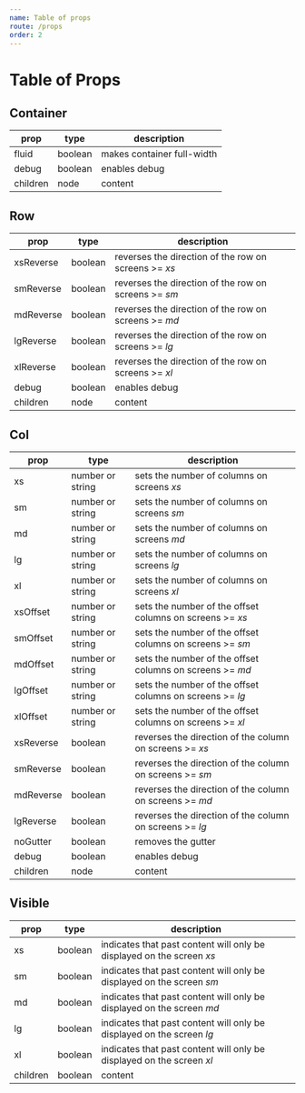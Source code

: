 ```yaml
---
name: Table of props
route: /props
order: 2
---
```


# Table of Props

## Container

| prop      | type    | description                |
|-----------|---------|--------------------------- |
| fluid     | boolean | makes container full-width |
| debug     | boolean | enables debug              |
| children  | node    | content                    |

## Row
| prop      | type    | description                                          |
|-----------|---------|------------------------------------------------------|
| xsReverse | boolean | reverses the direction of the row on screens >= *xs* |
| smReverse | boolean | reverses the direction of the row on screens >= *sm* |
| mdReverse | boolean | reverses the direction of the row on screens >= *md* |
| lgReverse | boolean | reverses the direction of the row on screens >= *lg* |
| xlReverse | boolean | reverses the direction of the row on screens >= *xl* |
| debug     | boolean | enables debug                                        |
| children  | node    | content                                              |

## Col

| prop      | type             | description                                              |
|-----------|------------------|----------------------------------------------------------|
| xs        | number or string | sets the number of columns on screens *xs*               |
| sm        | number or string | sets the number of columns on screens *sm*               |
| md        | number or string | sets the number of columns on screens *md*               |
| lg        | number or string | sets the number of columns on screens *lg*               |
| xl        | number or string | sets the number of columns on screens *xl*               |
| xsOffset  | number or string | sets the number of the offset columns on screens >= *xs* |
| smOffset  | number or string | sets the number of the offset columns on screens >= *sm* |
| mdOffset  | number or string | sets the number of the offset columns on screens >= *md* |
| lgOffset  | number or string | sets the number of the offset columns on screens >= *lg* |
| xlOffset  | number or string | sets the number of the offset columns on screens >= *xl* |
| xsReverse | boolean          | reverses the direction of the column on screens >= *xs*  |
| smReverse | boolean          | reverses the direction of the column on screens >= *sm*  |
| mdReverse | boolean          | reverses the direction of the column on screens >= *md*  |
| lgReverse | boolean          | reverses the direction of the column on screens >= *lg*  |
| noGutter  | boolean          | removes the gutter                                       |
| debug     | boolean          | enables debug                                            |
| children  | node             | content                                                  |

## Visible
| prop     | type    | description                                          |
|----------|---------|------------------------------------------------------|
| xs       | boolean | indicates that past content will only be displayed on the screen *xs* |
| sm       | boolean | indicates that past content will only be displayed on the screen *sm* |
| md       | boolean | indicates that past content will only be displayed on the screen *md* |
| lg       | boolean | indicates that past content will only be displayed on the screen *lg* |
| xl       | boolean | indicates that past content will only be displayed on the screen *xl* |
| children | boolean | content                |

